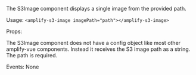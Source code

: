 The S3Image component displays a single image from the provided path.

Usage: ```<amplify-s3-image imagePath="path"></amplify-s3-image>```

Props:

The S3Image component does not have a config object like most other amplify-vue components. Instead it receives the S3 image path as a string.  The path is required. 

Events: None